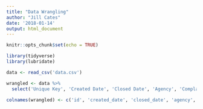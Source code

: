 ```yaml
---
title: "Data Wrangling"
author: "Jill Cates"
date: '2018-01-14'
output: html_document
---
```


```r
knitr::opts_chunk$set(echo = TRUE)

library(tidyverse)
library(lubridate)
```


```r
data <- read_csv('data.csv')
```

```r
wrangled <- data %>% 
  select('Unique Key', 'Created Date', 'Closed Date', 'Agency', 'Complaint Type', 'Location Type', 'Borough', 'Incident Address', 'Latitude', 'Longitude')

colnames(wrangled) <- c('id', 'created_date', 'closed_date', 'agency', 'complaint_type', 'location_type', 'borough', 'incident_address', 'lat', 'long')

```

